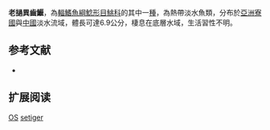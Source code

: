 {{Speciesbox
| name = 老撾異齒鰋
| status = DD
| status_system = IUCN3.1
| image = 
| image_width = 250px
| genus = Oreoglanis
| species = setiger
| authority = Ng & Rainboth, 2001
| synonyms = 
}}
'''老撾異齒鰋'''，為[[輻鰭魚綱|輻鰭魚綱]][[鯰形目|鯰形目]][[鮡科|鮡科]]的其中一[[種|種]]，為熱帶淡水魚類，分布於[[亞洲|亞洲]][[寮國|寮國]]與[[中國|中國]]淡水流域，體長可達6.9公分，棲息在底層水域，生活習性不明。

==参考文献==
*{{FishBase_species|genus=Oreoglanis|species=setiger|year=2015|month=3}}

== 扩展阅读 ==
{{refbegin}}
{{wikispecies-inline|Oreoglanis setiger|老撾異齒鰋}}
{{refend}}
{{Taxonbar|from=Q6412167}}

[[Category:IUCN红色名录数据缺乏物种|OS]]
[[Category:異齒鰋屬|setiger]]